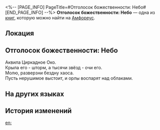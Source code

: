 <%-- [PAGE_INFO]
PageTitle=#Отголосок божественности: Небо#
[END_PAGE_INFO] --%>
{{Дополнить}}
{{Книга Инфобокс
|id           = 545
|partIds      = 190874
|Название     = 
|Изображение  = Предмет Книга Амфореус 3.png
|Мир          = Амфореус
|Томов        = 1
|Автор        = <!--нужно добавить-->
|Описание     = Воспоминания о чудесах титана. Лишь те, кому было даровано благословение, способны услышать священное эхо... Слушайте! Далёкие облака наливаются раскатистым громом.
|Том1         = {{tx}}
|Источник1    = {{tx|Отсутствует источник}}
|Персонажи    = 
|Фракции      = 
}}
'''Отголосок божественности: Небо''' — одна из [[Книги|книг]], которую можно найти на [[Амфореус]].

==Локация==
{{Отметка карты|<!--название карты-->|<!--id отметки-->}}

==Отголосок божественности: Небо==
Аквила Циркадное Око.<br />
Крыла его - шторм, а тысячи звёзд - очи его.<br />
Молю, разверзни бездну хаоса.<br />
Пусть нерушимое выстоит, и орлы воспарят над облаками.

==На других языках==
{{На других языках
|en   = Divine Echo: Sky
|zhs  = 神性的回响：天空
|zht  = 神性的迴響：天空
|ja   = 神性の反響：天空
|ko   = 신성의 메아리: 천공
|es   = Eco divino: el Cielo
|fr   = Écho divin du Ciel
|ru   = Отголосок божественности: Небо
|th   = แว่วเสียงศักดิ์สิทธิ์: ท้องนภา
|vi   = Tiếng Vọng Thần Tính: Bầu Trời
|de   = Göttliches Echo: Himmel
|id   = Gema Ilahi: Langit
|pt   = Eco Divino: Céu
}}

==История изменений==
{{История изменений|3.5}}

[[en:]]